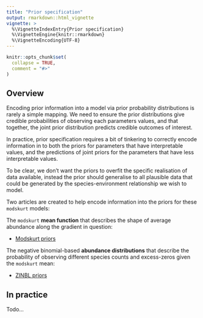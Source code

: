```yaml
---
title: "Prior specification"
output: rmarkdown::html_vignette
vignette: >
  %\VignetteIndexEntry{Prior specification}
  %\VignetteEngine{knitr::rmarkdown}
  %\VignetteEncoding{UTF-8}
---
```


```r
knitr::opts_chunk$set(
  collapse = TRUE,
  comment = "#>"
)
```

## Overview

Encoding prior information into a model via prior probability distributions is rarely a simple mapping. We need to ensure the prior distributions give credible probabilities of observing each parameters values, and that together, the joint prior distribution predicts credible outcomes of interest.

In practice, prior specification requires a bit of tinkering to correctly encode information in to both the priors for parameters that have interpretable values, and the predictions of joint priors for the parameters that have less interpretable values.

To be clear, we don't want the priors to overfit the specific realisation of data available, instead the prior should generalise to all plausible data that could be generated by the species-environment relationship we wish to model.

Two articles are created to help encode information into the priors for these `modskurt` models:

The `modskurt` **mean function** that describes the shape of average abundance along the gradient in question: 

- [Modskurt priors](./modskurt-priors.html)

The negative binomial-based **abundance distributions** that describe the probability of observing different species counts and excess-zeros given the `modskurt` mean: 

- [ZINBL priors](./zinbl-priors.html)

## In practice

Todo...
